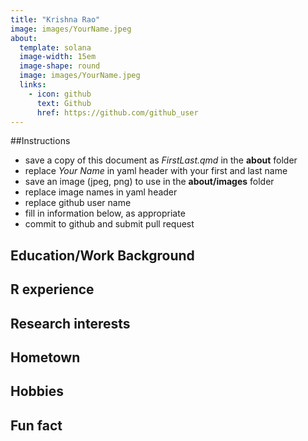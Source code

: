 ```yaml
---
title: "Krishna Rao"
image: images/YourName.jpeg
about:
  template: solana
  image-width: 15em
  image-shape: round
  image: images/YourName.jpeg
  links:
    - icon: github
      text: Github
      href: https://github.com/github_user
---
```


##Instructions

  - save a copy of this document as *FirstLast.qmd* in the **about** folder
  - replace *Your Name* in yaml header with your first and last name
  - save an image (jpeg, png) to use in the **about/images** folder
  - replace image names in yaml header
  - replace github user name
  - fill in information below, as appropriate
  - commit to github and submit pull request

## Education/Work Background


## R experience


## Research interests


## Hometown


## Hobbies


## Fun fact

